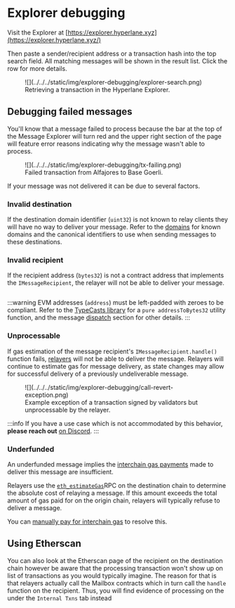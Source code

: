 # Explorer debugging

Visit the Explorer at [https://explorer.hyperlane.xyz](https://explorer.hyperlane.xyz/)

Then paste a sender/recipient address or a transaction hash into the top search field. All matching messages will be shown in the result list. Click the row for more details.

<figure>
![](../../../static/img/explorer-debugging/explorer-search.png)
<figcaption>Retrieving a transaction in the Hyperlane Explorer.</figcaption>
</figure>

## Debugging failed messages

You'll know that a message failed to process because the bar at the top of the Message Explorer will turn red and the upper right section of the page will feature error reasons indicating why the message wasn't able to process.

<figure>
![](../../../static/img/explorer-debugging/tx-failing.png)
<figcaption>Failed transaction from Alfajores to Base Goerli.</figcaption>
</figure>

If your message was not delivered it can be due to several factors.

### Invalid destination

If the destination domain identifier (`uint32`) is not known to relay clients they will have no way to deliver your message. Refer to the [domains](../../reference/domains.mdx) for known domains and the canonical identifiers to use when sending messages to these destinations.

### Invalid recipient

If the recipient address (`bytes32`) is not a contract address that implements the `IMessageRecipient`, the relayer will not be able to deliver your message.

```solidity file=<rootDir>/node_modules/@hyperlane-xyz/core/contracts/interfaces/IMessageRecipient.sol
```

:::warning
EVM addresses (`address`) must be left-padded with zeroes to be compliant. Refer to the [TypeCasts library](../../reference/libraries/typecasts.mdx) for a `pure addressToBytes32` utility function, and the message [dispatch](../../reference/messaging/send.mdx#dispatch) section for other details.
:::

### Unprocessable

If gas estimation of the message recipient's `IMessageRecipient.handle()` function fails, [relayers](../../protocol/agents/relayers.mdx) will not be able to deliver the message. Relayers will continue to estimate gas for message delivery, as state changes may allow for successful delivery of a previously undeliverable message.

<figure>
![](../../../static/img/explorer-debugging/call-revert-exception.png)
<figcaption>Example exception of a transaction signed by validators but unprocessable by the relayer.</figcaption>
</figure>

:::info
If you have a use case which is not accommodated by this behavior, **please reach out** [on Discord](https://discord.com/invite/KBD3aD78Bb).
:::

### Underfunded

An underfunded message implies the [interchain gas payments](../../reference/hooks/interchain-gas.mdx) made to deliver this message are insufficient.

Relayers use the [`eth_estimateGas`](https://ethereum.github.io/execution-apis/api-documentation/)RPC on the destination chain to determine the absolute cost of relaying a message. If this amount exceeds the total amount of gas paid for on the origin chain, relayers will typically refuse to deliver a message.

You can [manually pay for interchain gas](../../reference/hooks/interchain-gas.mdx#retrying) to resolve this.

## Using Etherscan

You can also look at the Etherscan page of the recipient on the destination chain however be aware that the processing transaction won't show up on list of transactions as you would typically imagine. The reason for that is that relayers actually call the Mailbox contracts which in turn call the `handle` function on the recipient. Thus, you will find evidence of processing on the under the `Internal Txns` tab instead
